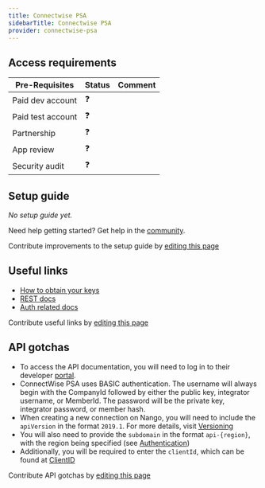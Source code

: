 ```yaml
---
title: Connectwise PSA
sidebarTitle: Connectwise PSA
provider: connectwise-psa
---
```



<Overview />
<PreBuiltTooling provider={providers[pageMetadata.provider]} />
<PreBuiltUseCases />

## Access requirements
| Pre-Requisites | Status | Comment|
| - | - | - |
| Paid dev account | ❓ |  |
| Paid test account | ❓ |  |
| Partnership | ❓ | |
| App review | ❓ |  |
| Security audit | ❓ | |


## Setup guide

_No setup guide yet._

<Tip>Need help getting started? Get help in the [community](https://nango.dev/slack).</Tip>

<Note>Contribute improvements to the setup guide by [editing this page](https://github.com/nangohq/nango/tree/master/docs-v2/integrations/all/connectwise-psa.mdx)</Note>


## Useful links

-   [How to obtain your keys](https://developer.connectwise.com/Products/ConnectWise_PSA/Developer_Guide#Obtaining_your_Keys)
-   [REST docs](https://developer.connectwise.com/Products/ConnectWise_PSA/REST)
-   [Auth related docs](https://developer.connectwise.com/Products/ConnectWise_PSA/Developer_Guide#Authentication)

<Note>Contribute useful links by [editing this page](https://github.com/nangohq/nango/tree/master/docs-v2/integrations/all/connectwise-psa.mdx)</Note>


## API gotchas
- To access the API documentation, you will need to log in to their developer [portal](https://developer.connectwise.com/).
- ConnectWise PSA uses BASIC authentication. The username will always begin with the CompanyId followed by either the public key, integrator username, or MemberId. The password will be the private key, integrator password, or member hash.
- When creating a new connection on Nango, you will need to include the `apiVersion` in the format `2019.1`. For more details, visit [Versioning](https://developer.connectwise.com/Products/ConnectWise_PSA/Developer_Guide#Versioning)
- You will also need to provide the `subdomain` in the format `api-{region}`, with the region being specified (see [Authentication](https://developer.connectwise.com/Products/ConnectWise_PSA/Developer_Guide#Authentication))
- Additionally, you will be required to enter the `clientId`, which can be found at [ClientID](https://developer.connectwise.com/ClientID)

<Note>Contribute API gotchas by [editing this page](https://github.com/nangohq/nango/tree/master/docs-v2/integrations/all/connectwise-psa.mdx)</Note>
